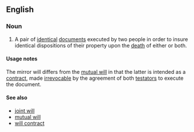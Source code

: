 ==English==

===Noun===
{{wikipedia}}
{{en-noun}}
# {{lb|en|legal}} A pair of [[identical]] [[document]]s executed by two people in order to insure identical dispositions of their property upon the [[death]] of either or both.

====Usage notes====
The mirror will differs from the [[mutual will]] in that the latter is intended as a [[contract]], made [[irrevocable]] by the agreement of both [[testator]]s to execute the document.

====See also====
* [[joint will]]
* [[mutual will]]
* [[will contract]]